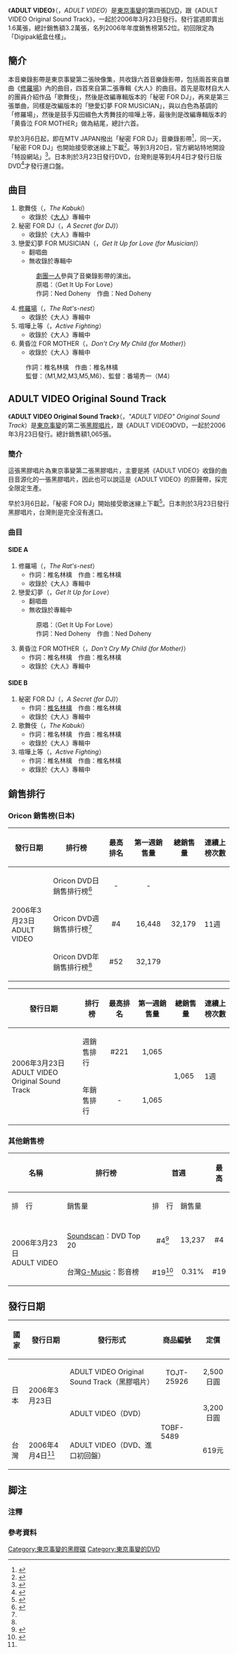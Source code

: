 {{Infobox Album | <!-- See Wikipedia:WikiProject_Albums -->
| Name        = ADULT VIDEO
| Type        = DVD
| Artist      = [[東京事變|東京事變]]
| Cover       = Tokyojihen03-04.jpg
| Released    = 
{{flagicon|JPN}}2006年3月23日<br/>
{{flagicon|TWN}}2006年4月4日
| Recorded    = 
| Genre       = [[J-POP|J-POP]] 
| Length      = 
| Label       = [[EMI音樂_(日本)|東芝EMI]]／[[維京唱片|Virgin Music]]
| Producer    = Uni Inoue／{{lang|ja|井上雨邇}}<br/>東京事變
| Certification  = 累積銷售3.2萬張
| Chart position = 
*單周最高順位：4位([[Oricon|Oricon銷量榜]])
*2006年年度順位：52位(Oricon銷量榜)
*累積上榜11週(Oricon銷量榜)
| Reviews     = 
| Last album  = [[Dynamite_out|Dynamite out]] <br />（2005年）
| This album  =  '''ADULT VIDEO''' <br />（2006年）
| Next album  = [[Just_can't_help_it.|Just can't help it.]] <br />（2006年）
}}

《'''ADULT VIDEO'''》（{{lang|ja|ADULT VIDEO}}，''ADULT VIDEO''）是[[東京事變|東京事變]]的第四張[[DVD|DVD]]，跟《ADULT VIDEO Original Sound Track》，一起於2006年3月23日發行。發行當週即賣出1.6萬張，總計銷售額3.2萬張，名列2006年年度銷售榜第52位。初回限定為「Digipak紙盒仕樣」。

== 簡介 ==
本音樂錄影帶是東京事變第二張映像集，共收錄六首音樂錄影帶，包括兩首來自單曲《[[修羅場_(東京事變單曲)|修羅場]]》內的曲目，四首來自第二張專輯《大人》的曲目。首先是取材自大人的團員介紹作品「歌舞伎」，然後是改編專輯版本的「秘密 FOR DJ」，再來是第三張單曲，同樣是改編版本的「戀愛幻夢 FOR MUSICIAN」，與以白色為基調的「修羅場」，然後是鼓手刄田綴色大秀舞技的喧嘩上等，最後則是改編專輯版本的「黄昏泣 FOR MOTHER」做為結尾，總計六首。

早於3月6日起，即在MTV JAPAN撥出「秘密 FOR DJ」音樂錄影帶<ref>{{cite web |url=http://www.emimusic.jp/tokyojihen/news/ |title=最新CLIP「秘密 FOR DJ」早出しOA!! ( 2006/02/28 UP) |author=EMI/東京事變 |language=ja |accessdate=2011-06-27 |archive-date=2011-06-24 |archive-url=https://web.archive.org/web/20110624215136/http://www.emimusic.jp/tokyojihen/news/ |dead-url=no }}</ref>，同一天，「秘密 FOR DJ」也開始接受歌迷線上下載<ref name="MV">{{cite web |url=http://www.emimusic.jp/tokyojihen/news/ |title=「秘密 FOR DJ」着うた、着ムービー3/6先行配信開始！ ( 2006/03/03 UP) |author=EMI/東京事變 |language=ja |accessdate=2011-06-27 |archive-date=2011-06-24 |archive-url=https://web.archive.org/web/20110624215136/http://www.emimusic.jp/tokyojihen/news/ |dead-url=no }}</ref>。等到3月20日，官方網站特地開設「特設網站」<ref>{{cite web |url=http://www.vibe-net.com/news/?news=0026083 |title=東京事変 DVDリリース&特設ページを開設！ |author=vibe-net.com |language=ja |deadurl=yes |archiveurl=https://web.archive.org/web/20160304094124/http://www.vibe-net.com/news/?news=0026083 |archivedate=2016-03-04 |accessdate=2011-06-27 }}</ref>。日本則於3月23日發行DVD，台灣則是等到4月4日才發行日版DVD<ref name="TWN">{{cite web |url=http://www.g-music.com.tw/GMusicProduct.aspx?ProductID=4988006952133 |title=東京事變/ ADULT VIDEO DVD 映像作品集 (日版DVD) |author=G-Music |language=zh-tw |accessdate=2010-03-13 |archive-date=2019-09-18 |archive-url=https://web.archive.org/web/20190918234525/https://www.g-music.com.tw/index.php |dead-url=no }}</ref>才發行進口盤。

== 曲目 ==
#歌舞伎（{{lang|ja|歌舞伎}}，''The Kabuki''）
#*收錄於《[[大人_(東京事變專輯)|大人]]》專輯中
#秘密 FOR DJ（{{lang|ja|秘密 FOR DJ}}，''A Secret (for DJ)''）
#*收錄於《大人》專輯中
#戀愛幻夢 FOR MUSICIAN（{{lang|ja|恋は幻 FOR MUSICIAN}}，''Get It Up for Love (for Musician)''）
#*翻唱曲
#*無收錄於專輯中
#:[[劇團一人|劇團一人]]參與了音樂錄影帶的演出。
#:原唱：{{Link-en|奈德多希尼|Ned Doheny}}（Get It Up For Love）
#:作詞：Ned Doheny　作曲：Ned Doheny
#[[修羅場_(東京事變單曲)|修羅場]]（{{lang|ja|修羅場}}，''The Rat's-nest''）
#*收錄於《大人》專輯中
#喧嘩上等（{{lang|ja|喧嘩上等}}，''Active Fighting''）
#*收錄於《大人》專輯中
#黄昏泣 FOR MOTHER（{{lang|ja|黄昏泣き FOR MOTHER}}，''Don't Cry My Child (for Mother)''）
#*收錄於《大人》專輯中

:作詞：椎名林檎　作曲：椎名林檎
:監督：{{lang|ja|ウスイヒロシ}}（M1,M2,M3,M5,M6）、監督：番場秀一（M4）

== ADULT VIDEO Original Sound Track ==
{{Infobox Single 
| Name           = ADULT VIDEO Original Sound Track
| Cover          = Tokyojihen04-02.jpg
| Caption        = 
| Artist         = [[東京事變|東京事變]]
| from Album     = [[大人_(專輯)|大人]]．[[修羅場_(東京事變單曲)|修羅場]]
| A-side         = 
| B-side         = 
| Released       = {{flagicon|JPN}}2006年3月23日
| Format         = 黑膠唱片
| Recorded       = 
| Genre          = [[J-POP|J-POP]]
| Length         = 
| Label          = [[EMI音樂_(日本)|東芝EMI]]／[[維京唱片|Virgin Music]]
| Writer         = 
| Producer       = 
| Certification  = 累積銷售1,065張
| Chart position = 
*單周最高順位：221位([[Oricon|Oricon銷量榜]])
*累積上榜1週(Oricon銷量榜)
| Last single  = [[群青日和／遭難|群青日和／遭難]]<br />（2004年）
| This single  = '''Adult Video<br/><small>Original Sound Track</small>''' <br />（2006年）
| Next single  = [[娛樂增刊號|娛樂增刊號]] <br />（2007年）
}}

《'''ADULT VIDEO Original Sound Track'''》（{{lang|ja|ADULT VIDEO Original Sound Track}}，''"ADULT VIDEO" Original Sound Track''）是[[東京事變|東京事變]]的第二張[[黑膠唱片|黑膠唱片]]，跟《ADULT VIDEO》DVD，一起於2006年3月23日發行。總計銷售額1,065張。

=== 簡介 ===
這張黑膠唱片為東京事變第二張黑膠唱片，主要是將《ADULT VIDEO》收錄的曲目音源化的一張黑膠唱片，因此也可以說這是《ADULT VIDEO》的原聲帶，採完全限定生產。

早於3月6日起，「秘密 FOR DJ」開始接受歌迷線上下載<ref name="MV">{{cite web |url=http://www.emimusic.jp/tokyojihen/news/ |title=「秘密 FOR DJ」着うた、着ムービー3/6先行配信開始！ ( 2006/03/03 UP) |author=EMI/東京事變 |language=ja}}</ref>。日本則於3月23日發行黑膠唱片，台灣則是完全沒有進口。

=== 曲目 ===
==== SIDE A ====
#修羅場（{{lang|ja|修羅場}}，''The Rat's-nest''）
#*作詞：椎名林檎　作曲：椎名林檎
#*收錄於《大人》專輯中
#戀愛幻夢（{{lang|ja|恋は幻}}，''Get It Up for Love''）
#*翻唱曲
#*無收錄於專輯中
#:原唱：{{Link-en|奈德多希尼|Ned Doheny}}（Get It Up For Love）
#:作詞：Ned Doheny　作曲：Ned Doheny
#黄昏泣 FOR MOTHER（{{lang|ja|黄昏泣き FOR MOTHER}}，''Don't Cry My Child (for Mother)''）
#*作詞：椎名林檎　作曲：椎名林檎
#*收錄於《大人》專輯中

==== SIDE B ====
#秘密 FOR DJ（{{lang|ja|秘密 FOR DJ}}，''A Secret (for DJ)''）
#*作詞：[[椎名林檎|椎名林檎]]　作曲：椎名林檎
#*收錄於《大人》專輯中
#歌舞伎（{{lang|ja|歌舞伎}}，''The Kabuki''）
#*作詞：椎名林檎　作曲：椎名林檎
#*收錄於《大人》專輯中
#喧嘩上等（{{lang|ja|喧嘩上等}}，''Active Fighting''）
#*作詞：椎名林檎　作曲：椎名林檎
#*收錄於《大人》專輯中

== 銷售排行 ==
=== Oricon 銷售榜(日本) ===
{| class="wikitable"
!發行日期
!排行榜
!最高排名
!第一週銷售量
!總銷售量
!連續上榜次數
|-
|rowspan="3"|2006年3月23日<br/>ADULT VIDEO
|Oricon DVD日銷售排行榜<ref name="JBBS">{{cite web|url=http://www.oricon.co.jp/rank/|title=Oricon Style|author=Oricon Style|language=ja|accessdate=2010-03-13|archive-date=2019-05-19|archive-url=https://web.archive.org/web/20190519153707/https://www.oricon.co.jp/rank/|dead-url=no}}</ref>
|align="center"|-
|align="center"|-
|rowspan="4"|32,179
|rowspan="4"|11週
|-
|Oricon DVD週銷售排行榜<ref name="JBBS" />
|align="center"|#4
|align="center"|16,448
|-
|Oricon DVD年銷售排行榜<ref name="JBBS" />
|align="center"|#52
|align="center"|32,179
|}

{| class="wikitable"
!發行日期
!排行榜
!最高排名
!第一週銷售量
!總銷售量
!連續上榜次數
|-
|rowspan="3"|2006年3月23日<br/>ADULT VIDEO Original Sound Track
|週銷售排行
|align="center"|#221
|align="center"|1,065
|rowspan="4"|1,065
|rowspan="4"|1週
|-
|年銷售排行
|align="center"|-
|align="center"|1,065
|}

=== 其他銷售榜 ===
{| class="wikitable"
!rowspan="2"| '''名稱'''
!rowspan="2"| '''排行榜'''
!colspan="2"| '''首週'''
!colspan="2"| '''最高'''
!rowspan="2"| '''連續上榜次數'''
|- style="font-size:smaller;"
!排　行
!銷售量
!排　行
!銷售量
|-
|rowspan="3"|2006年3月23日<br/>ADULT VIDEO
|-
|align="left"|[[Soundscan|Soundscan]]：DVD Top 20
|align="center"|#4<ref>{{cite web |url=http://www.phileweb.com/ranking/dvd-top20/791.html |title=週間DVDソフトTOP20(2006年3月20日~2006年3月26日) |author=Soundscan |language=ja |accessdate=2010年9月10日 |archive-date=2011年7月5日 |archive-url=https://web.archive.org/web/20110705210227/http://www.phileweb.com/ranking/dvd-top20/791.html |dead-url=no }}</ref>
|align="center"|13,237
|align="center"|#4
|align="center"|13,237
|align="center"|2週
|-
|align="left"|台灣[[G-Music|G-Music]]：影音榜
|align="center"|#19<ref>{{cite web |url=http://www.g-music.com.tw/GMusicBillboard6.aspx |title=G-Music唱片影音榜(2006年第14週) |author=五大唱片 |language=zh-tw |accessdate=2011-06-24 |archive-date=2013-09-21 |archive-url=https://web.archive.org/web/20130921104255/http://www.g-music.com.tw/GMusicBillboard6.aspx |dead-url=no }}</ref>
|align="center"|0.31%
|align="center"|#19
|align="center"|0.31%
|align="center"|1週
|}

== 發行日期 ==
{|class="wikitable"
! 國家
! 發行日期
! 發行形式
! 商品編號
! 定價
|-
|rowspan="2"|日本
|rowspan="2"|2006年3月23日
|ADULT VIDEO Original Sound Track（黑膠唱片）
|align="center"|TOJT-25926
|align="center"|2,500日圓
|-
|ADULT VIDEO（DVD）
|rowspan="2"|TOBF-5489
|align="center"|3,200日圓
|-
|台灣
|2006年4月4日<ref name="TWN" />
|ADULT VIDEO（DVD、進口初回盤）
|align="center"|619元
|}

== 脚注 ==
=== 注釋 ===
{{Reflist|group="注"|2}}

=== 參考資料 ===
{{Reflist|2}}

{{東京事變}}

[[Category:東京事變的黑膠碟|Category:東京事變的黑膠碟]]
[[Category:東京事變的DVD|Category:東京事變的DVD]]